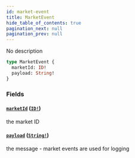 ```yaml
---
id: market-event
title: MarketEvent
hide_table_of_contents: true
pagination_next: null
pagination_prev: null
---
```



No description

```graphql
type MarketEvent {
  marketId: ID!
  payload: String!
}
```


### Fields

#### [`marketId`](#) ([`ID!`](/docs/testnet/graphql/scalars/id))

the market ID


#### [`payload`](#) ([`String!`](/docs/testnet/graphql/scalars/string))

the message - market events are used for logging




